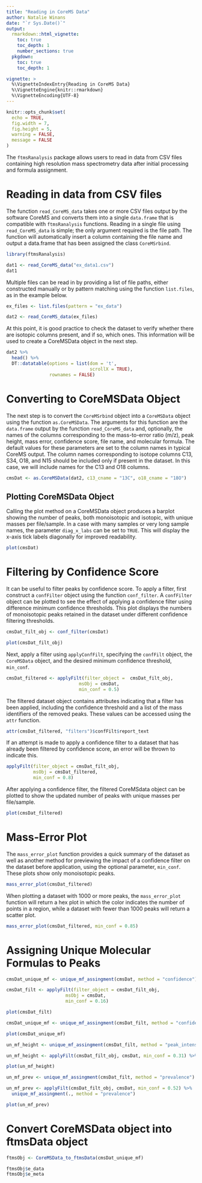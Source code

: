 ```yaml
---
title: "Reading in CoreMS Data"
author: Natalie Winans
date: "`r Sys.Date()`"
output: 
  rmarkdown::html_vignette:
    toc: true
    toc_depth: 1
    number_sections: true
  pkgdown:
    toc: true
    toc_depth: 1

vignette: >
  %\VignetteIndexEntry{Reading in CoreMS Data}
  %\VignetteEngine{knitr::rmarkdown}
  %\VignetteEncoding{UTF-8}
---
```



```r
knitr::opts_chunk$set(
  echo = TRUE,
  fig.width = 7, 
  fig.height = 5,
  warning = FALSE,
  message = FALSE
)
```

The `ftmsRanalysis` package allows users to read in data from CSV files containing high resolution mass spectrometry data after initial processing and formula assignment. 


# Reading in data from CSV files

The function `read_CoreMS_data` takes one or more CSV files output by the software CoreMS and converts them into a single `data.frame` that is compatible with `ftmsRanalysis` functions. Reading in a single file using `read_CoreMS_data` is simple; the only argument required is the file path. The function will automatically insert a column containing the file name and output a data.frame that has been assigned the class `CoreMSrbind`. 

```r
library(ftmsRanalysis)

dat1 <- read_CoreMS_data("ex_data1.csv")
dat1
```

Multiple files can be read in by providing a list of file paths, either constructed manually or by pattern matching using the function `list.files`, as in the example below.

```r
ex_files <- list.files(pattern = "ex_data")

dat2 <- read_CoreMS_data(ex_files)
```


At this point, it is good practice to check the dataset to verify whether there are isotopic columns present, and if so, which ones. This information will be used to create a CoreMSData object in the next step.

```r
dat2 %>% 
  head() %>%
  DT::datatable(options = list(dom = 't',
                               scrollX = TRUE),
                rownames = FALSE)
```

# Converting to CoreMSData Object

The next step is to convert the `CoreMSrbind` object into a `CoreMSData` object using the function `as.CoreMSData`. The arguments for this function are the `data.frame` output by the function `read_CoreMS_data` and, optionally, the names of the columns corresponding to the mass-to-error ratio (m/z), peak height, mass error, confidence score, file name, and molecular formula. The default values for these parameters are set to the column names in typical CoreMS output. The column names corresponding to isotope columns C13, S34, O18, and N15 should be included only if present in the dataset. In this case, we will include names for the C13 and O18 columns.

```r
cmsDat <- as.CoreMSData(dat2, c13_cname = "13C", o18_cname = "18O")
```

## Plotting CoreMSData Object

Calling the plot method on a CoreMSData object produces a barplot showing the number of peaks, both monoisotopic and isotopic, with unique masses per file/sample. In a case with many samples or very long sample names, the parameter `diag_x_labs` can be set to `TRUE`. This will display the x-axis tick labels diagonally for improved readability.

```r
plot(cmsDat)
```

# Filtering by Confidence Score

It can be useful to filter peaks by confidence score. To apply a filter, first construct a `confFilter` object using the function `conf_filter`. A `confFilter` object can be plotted to see the effect of applying a confidence filter using difference minimum confidence thresholds. This plot displays the numbers of monoisotopic peaks retained in the dataset under different confidence filtering thresholds. 

```r
cmsDat_filt_obj <- conf_filter(cmsDat)

plot(cmsDat_filt_obj)
```

Next, apply a filter using `applyConfFilt`, specifying the `confFilt` object, the `CoreMSData` object, and the desired minimum confidence threshold, `min_conf`.

```r
cmsDat_filtered <- applyFilt(filter_object =  cmsDat_filt_obj,
                           msObj = cmsDat,
                           min_conf = 0.5)
```

The filtered dataset object contains attributes indicating that a filter has been applied, including the confidence threshold and a list of the mass identifiers of the removed peaks. These values can be accessed using the `attr` function.

```r
attr(cmsDat_filtered, "filters")$confFilt$report_text
```

If an attempt is made to apply a confidence filter to a dataset that has already been filtered by confidence score, an error will be thrown to indicate this.

```r
applyFilt(filter_object = cmsDat_filt_obj,
          msObj = cmsDat_filtered, 
          min_conf = 0.8)
```

After applying a confidence filter, the filtered CoreMSdata object can be plotted to show the updated number of peaks with unique masses per file/sample.

```r
plot(cmsDat_filtered)
```

# Mass-Error Plot

The `mass_error_plot` function provides a quick summary of the dataset as well as another method for previewing the impact of a confidence filter on the dataset before application, using the optional parameter, `min_conf`. These plots show only monoisotopic peaks.

```r
mass_error_plot(cmsDat_filtered)
```

When plotting a dataset with 1000 or more peaks, the `mass_error_plot` function will return a hex plot in which the color indicates the number of points in a region, while a dataset with fewer than 1000 peaks will return a scatter plot.

```r
mass_error_plot(cmsDat_filtered, min_conf = 0.85)
```


# Assigning Unique Molecular Formulas to Peaks



```r
cmsDat_unique_mf <- unique_mf_assingment(cmsDat, method = "confidence")
```
```r
cmsDat_filt <- applyFilt(filter_object = cmsDat_filt_obj,
                      msObj = cmsDat,
                      min_conf = 0.16)

plot(cmsDat_filt)
```


```r
cmsDat_unique_mf <- unique_mf_assingment(cmsDat_filt, method = "confidence")

plot(cmsDat_unique_mf)
```


```r
un_mf_height <- unique_mf_assingment(cmsDat_filt, method = "peak_intensity")
```

```r
un_mf_height <- applyFilt(cmsDat_filt_obj, cmsDat, min_conf = 0.31) %>% unique_mf_assingment(method = "peak_intensity")

plot(un_mf_height)
```


```r
un_mf_prev <- unique_mf_assingment(cmsDat_filt, method = "prevalence")
```
```r
un_mf_prev <- applyFilt(cmsDat_filt_obj, cmsDat, min_conf = 0.52) %>%
  unique_mf_assingment(., method = "prevalence")

plot(un_mf_prev)
```

# Convert CoreMSData object into ftmsData object

```r
ftmsObj <- CoreMSData_to_ftmsData(cmsDat_unique_mf)

ftmsObj$e_data 
ftmsObj$e_meta
```


